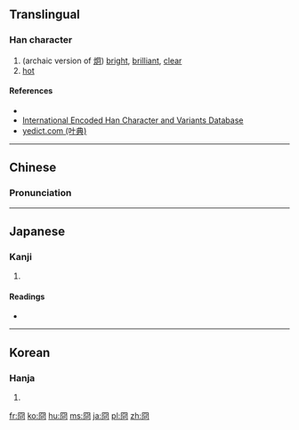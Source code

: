 {{also|囧}}
==Translingual==

===Han character===
{{Han char|rn=13|rad=冂|as=05|sn=7|four=7722<sub>0</sub>|canj=月金口 (BCR)|ids=⿴[[冂]]⿱[[儿]][[口]]}}

# (archaic version of [[炯]]) [[bright]], [[brilliant]], [[clear]]
# [[hot]]

====References====
* {{Han ref|kx=0129.120|dkj=01528|dj=0291.020|hdz=10100.120|uh=518F|ud=20879|bh=CA6A|bd=51818}}
*[http://chardb.iis.sinica.edu.tw/char/7557 International Encoded Han Character and Variants Database]
*[http://yedict.com/htm/51/518F.htm yedict.com (叶典)]

----

==Chinese==
{{zh-forms}}

===Pronunciation===
{{zh-pron
|m=jiǒng
|c=gwing2
|mc=
|oc=
|ma=
|cat=a
}}

----

==Japanese==

===Kanji===
{{ja-kanji|grade=|rs=冂05}}

# {{defn|lang=ja|sort=冂05}}

====Readings====
* {{ja-readings|on=[[けい]] (kei), [[きょう]] (kyō)|kun=[[あきらか]] (akiraka)}}

----

==Korean==

===Hanja===
{{ko-hanja|hangeul=경|rv=gyeong|mr=kyŏng}}

# {{defn|lang=ko|sort=冂05}}

[[fr:冏]]
[[ko:冏]]
[[hu:冏]]
[[ms:冏]]
[[ja:冏]]
[[pl:冏]]
[[zh:冏]]